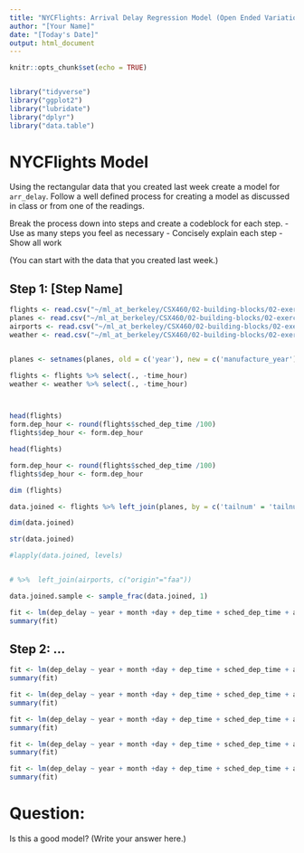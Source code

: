 ```yaml
---
title: "NYCFlights: Arrival Delay Regression Model (Open Ended Variation)"
author: "[Your Name]"
date: "[Today's Date]"
output: html_document
---
```


```r
knitr::opts_chunk$set(echo = TRUE)


library("tidyverse")
library("ggplot2")
library("lubridate")
library("dplyr")
library("data.table")
```

# NYCFlights Model

Using the rectangular data that you created last week create a model for `arr_delay`. Follow a well defined process for creating a model as discussed in class or from one of the readings. 

Break the process down into steps and create a codeblock for each step. 
 - Use as many steps you feel as necessary
 - Concisely explain each step 
 - Show all work
 
(You can start with the data that you created last week.)


## Step 1: [Step Name] 

```r
flights <- read.csv("~/ml_at_berkeley/CSX460/02-building-blocks/02-exercise-nycflights/data/flights.csv")
planes <- read.csv("~/ml_at_berkeley/CSX460/02-building-blocks/02-exercise-nycflights/data/planes.csv")
airports <- read.csv("~/ml_at_berkeley/CSX460/02-building-blocks/02-exercise-nycflights/data/airports.csv")
weather <- read.csv("~/ml_at_berkeley/CSX460/02-building-blocks/02-exercise-nycflights/data/weather.csv")


planes <- setnames(planes, old = c('year'), new = c('manufacture_year'))

flights <- flights %>% select(., -time_hour) 
weather <- weather %>% select(., -time_hour) 



head(flights)
form.dep_hour <- round(flights$sched_dep_time /100)
flights$dep_hour <- form.dep_hour

head(flights)
```
```r



form.dep_hour <- round(flights$sched_dep_time /100)
flights$dep_hour <- form.dep_hour

dim (flights)

data.joined <- flights %>% left_join(planes, by = c('tailnum' = 'tailnum')) %>%  left_join(airports, c("dest"="faa"))  %>% left_join(weather, by = c('year'='year', 'month'='month', 'day'='day', 'dep_hour'='hour', 'origin'='origin')) 

dim(data.joined)

str(data.joined)

#lapply(data.joined, levels)


# %>%  left_join(airports, c("origin"="faa")) 


```


```r
data.joined.sample <- sample_frac(data.joined, 1)

fit <- lm(dep_delay ~ year + month +day + dep_time + sched_dep_time + arr_time + sched_arr_time + arr_delay + carrier + flight + tailnum + origin + dest + air_time + distance + hour + minute + dep_hour + manufacture_year + type + manufacturer + model + engines + seats + speed + engine + name + lat + lon + alt + tz + temp + dewp + humid + wind_dir + wind_speed + wind_gust + precip + pressure + visib ,  data=data.joined.sample)
summary(fit)

```

## Step 2: ...

```r

fit <- lm(dep_delay ~ year + month +day + dep_time + sched_dep_time + arr_time + sched_arr_time + arr_delay + carrier + flight + tailnum + origin + dest + air_time + distance + hour + minute + dep_hour + manufacture_year + type + manufacturer + model + engines + seats + speed + engine + name + lat + lon + alt + tz + temp + humid + wind_dir + wind_speed + wind_gust + precip + pressure + visib ,  data=data.joined.sample)
summary(fit)

```
```r
fit <- lm(dep_delay ~ year + month +day + dep_time + sched_dep_time + arr_time + sched_arr_time + arr_delay + carrier + flight + tailnum + origin + dest + air_time + distance + hour + minute + dep_hour + manufacture_year + type + manufacturer + model + engines + seats + speed + engine + name + lat + lon + alt + tz + temp + humid +  wind_speed + wind_gust + precip + pressure + visib ,  data=data.joined.sample)
summary(fit)
```


```r
fit <- lm(dep_delay ~ year + month +day + dep_time + sched_dep_time + arr_time + sched_arr_time + arr_delay + carrier + flight + tailnum + origin + dest + air_time + distance + hour + minute + dep_hour + manufacture_year + type + manufacturer + model + engines + seats + speed + engine + name + lat + lon + alt + tz + temp + humid +  wind_speed + wind_gust + precip +  visib ,  data=data.joined.sample)
summary(fit)

```

```r

fit <- lm(dep_delay ~ year + month +day + dep_time + sched_dep_time + arr_time + sched_arr_time + arr_delay + carrier + flight + tailnum + origin + dest + air_time + distance + hour + minute + dep_hour + manufacture_year + type + manufacturer + model + engines + seats + speed + engine + name + lat + lon + alt + tz + temp + humid +  wind_speed + wind_gust + visib ,  data=data.joined.sample)
summary(fit)

```
```r
fit <- lm(dep_delay ~ year + month +day + dep_time + sched_dep_time + arr_time + sched_arr_time + arr_delay + carrier + flight + tailnum + origin + dest + air_time + distance + hour + minute + dep_hour + manufacture_year + type + manufacturer + model + engines + seats + speed + engine + name + lat + lon + alt + tz + temp + humid +  wind_speed + wind_gust ,  data=data.joined.sample)
summary(fit)
```

# Question:

Is this a good model?  (Write your answer here.)

